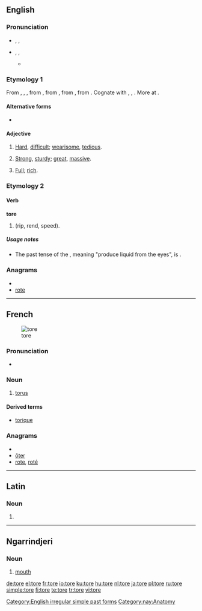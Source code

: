 {{also|Tore}}
==English==

===Pronunciation===
* {{a|RP}} {{enPR|tô(r)}}, {{IPA|/tɔː(ɹ)/}}, {{SAMPA|/tO:(r\)/}}
* {{a|US}} {{enPR|tôr}}, {{IPA|/toʊɹ/|/tɔːɹ/}}, {{SAMPA|/toUr\/|/tO:r/}}
** {{rhymes|ɔː(r)}}

===Etymology 1===
{{rfscript|Gothic}}
From {{etyl|enm}} {{term|tor|lang=enm}}, {{term|tore|lang=enm}}, {{term|toor|lang=enm}}, from {{etyl|non}} {{term|tor-||pos=prefix|hard, difficult, wrong, bad|lng=non}}, from {{proto|Germanic|tuz-|hard, difficult, wrong, bad|lang=en}}, from {{proto|Indo-European|dus-|bad, ill|lang=en}}, from {{proto|Indo-European|dēwǝ-|to fail, be behind, be lacking|lang=en}}. Cognate with {{etyl|goh|-}} {{term|zur-||mis-|pos=prefix|lang=goh}}, {{etyl|got|-}} {{term|||tr=tuz-|hard, difficult|pos=prefix|lang=got}}, {{etyl|grc|-}} {{term|δυσ-||tr=dys-|pos=prefix|ill, bad|lang=grc}}. More at {{l|en|dys-}}. 

====Alternative forms====
*{{l|en|tor}} 

====Adjective====
{{en-adj}}

# {{dialectal|or|obsolete}} [[hard|Hard]], [[difficult]]; [[wearisome]], [[tedious]].
# {{dialectal|or|obsolete}} [[strong|Strong]], [[sturdy]]; [[great]], [[massive]].
# {{dialectal|or|obsolete}} [[full|Full]]; [[rich]].

===Etymology 2===
====Verb====
'''tore'''

# {{simple past of|[[tear]]|nodot=9}} (rip, rend, speed).

=====Usage notes=====
* The past tense of the {{term|tear}}, meaning "produce liquid from the eyes", is {{term|teared}}.

===Anagrams===
* {{alphagram|eort}}
* [[rote#English|rote]]

[[Category:English irregular simple past forms]]

----

==French==
{{wikipedia|lang=fr}}
[[Image:Torus.jpg|thumb|tore]]

===Pronunciation===
* {{IPA|/tɔʁ/|lang=fr}}

===Noun===
{{fr-noun|m}}

# {{geometry|lang=fr}} [[torus]]

====Derived terms====
* [[torique]]

===Anagrams===
* {{alphagram|eort}}
* [[ôter#French|ôter]]
* [[rote#French|rote]], [[roté#French|roté]]

----

==Latin==

===Noun===
{{la-noun-form|tore}}

# {{inflection of|torus|torus|voc|s|lang=la}}

----

==Ngarrindjeri==

===Noun===
{{infl|nay|noun}}

# [[mouth]]

[[Category:nay:Anatomy]]

[[de:tore]]
[[el:tore]]
[[fr:tore]]
[[io:tore]]
[[ku:tore]]
[[hu:tore]]
[[nl:tore]]
[[ja:tore]]
[[pl:tore]]
[[ru:tore]]
[[simple:tore]]
[[fi:tore]]
[[te:tore]]
[[tr:tore]]
[[vi:tore]]